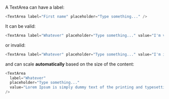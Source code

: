 A TextArea can have a label:

```typescript jsx
<TextArea label="First name" placeholder="Type something..." />
```

It can be valid:

```typescript jsx
<TextArea label="Whatever" placeholder="Type something..." value="I'm valid" />
```

or invalid:

```typescript jsx
<TextArea label="Whatever" placeholder="Type something..." value="I'm invalid" invalid />
```

and can scale **automatically** based on the size of the content:

```typescript jsx
<TextArea
  label="Whatever"
  placeholder="Type something..."
  value="Lorem Ipsum is simply dummy text of the printing and typesetting industry. Lorem Ipsum has been the industry's standard dummy text ever since the 1500s, when an unknown printer took a galley of type and scrambled it to make a type specimen book. It has survived not only five centuries, but also the leap into electronic typesetting, remaining essentially unchanged. It was popularised in the 1960s with the release of Letraset sheets containing Lorem Ipsum passages, and more recently with desktop publishing software like Aldus PageMaker including versions of Lorem Ipsum"
/>
```
